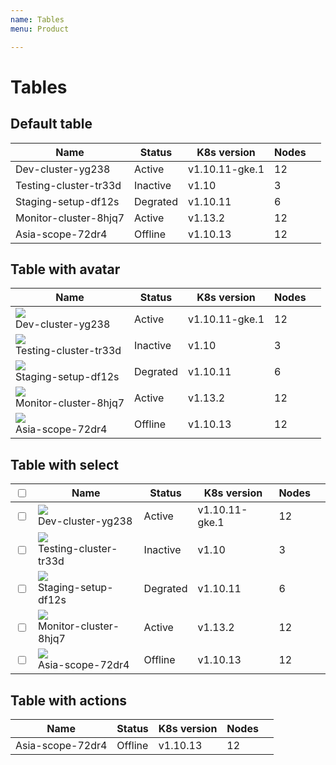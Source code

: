 ```yaml
---
name: Tables
menu: Product

---
```



# Tables

## Default table
<Playground>
  <table class="table table-hover">
    <thead>
      <tr>
        <th scope="col">Name</th>
        <th scope="col">Status</th>
        <th scope="col">K8s version</th>
        <th scope="col">Nodes</th>
        <th scope="col"></th>
      </tr>
    </thead>
    <tbody>
      <tr>
        <td>
          Dev-cluster-yg238
        </td>
        <td><span class="badge badge-gradient-success badge-pill">Active</span></td>
        <td>v1.10.11-gke.1</td>
        <td>12</td>
        <td></td>
      </tr>
      <tr>
        <td>
          Testing-cluster-tr33d
        </td>
        <td><span class="badge badge-gradient-danger badge-pill">Inactive</span></td>
        <td>v1.10</td>
        <td>3</td>
        <td></td>
      </tr>
      <tr>
        <td>
          Staging-setup-df12s
        </td>
        <td><span class="badge badge-gradient-warning badge-pill">Degrated</span></td>
        <td>v1.10.11</td>
        <td>6</td>
        <td></td>
      </tr>
      <tr>
        <td>
          Monitor-cluster-8hjq7
        </td>
        <td><span class="badge badge-gradient-success badge-pill">Active</span></td>
        <td>v1.13.2</td>
        <td>12</td>
        <td></td>
      </tr>
      <tr>
        <td>
          Asia-scope-72dr4
        </td>
        <td><span class="badge badge-gradient-danger badge-pill">Offline</span></td>
        <td>v1.10.13</td>
        <td>12</td>
        <td></td>
      </tr>
    </tbody>
  </table>
</Playground>

## Table with avatar
<Playground>
  <table class="table table-hover">
    <thead>
      <tr>
        <th scope="col">Name</th>
        <th scope="col">Status</th>
        <th scope="col">K8s version</th>
        <th scope="col">Nodes</th>
        <th scope="col"></th>
      </tr>
    </thead>
    <tbody>
      <tr>
        <td>
          <div class="table-avatar">
            <div><img class="table-avatar-image" src={gke} /></div>
            <span class="table-avatar-label">Dev-cluster-yg238</span>
          </div>
        </td>
        <td><span class="badge badge-gradient-success badge-pill">Active</span></td>
        <td>v1.10.11-gke.1</td>
        <td>12</td>
        <td></td>
      </tr>
      <tr>
        <td>
          <div class="table-avatar">
            <div><img class="table-avatar-image" src={azure} /></div>
            <span class="table-avatar-label">Testing-cluster-tr33d</span>
          </div>
        </td>
        <td><span class="badge badge-gradient-danger badge-pill">Inactive</span></td>
        <td>v1.10</td>
        <td>3</td>
        <td></td>
      </tr>
      <tr>
        <td>
          <div class="table-avatar">
            <div><img class="table-avatar-image" src={minikube} /></div>
            <span class="table-avatar-label">Staging-setup-df12s</span>
          </div>
        </td>
        <td><span class="badge badge-gradient-warning badge-pill">Degrated</span></td>
        <td>v1.10.11</td>
        <td>6</td>
        <td></td>
      </tr>
      <tr>
        <td>
          <div class="table-avatar">
            <div><img class="table-avatar-image" src={digitalocean} /></div>
            <span class="table-avatar-label">Monitor-cluster-8hjq7</span>
          </div>
        </td>
        <td><span class="badge badge-gradient-success badge-pill">Active</span></td>
        <td>v1.13.2</td>
        <td>12</td>
        <td></td>
      </tr>
      <tr>
        <td>
          <div class="table-avatar">
            <div><img class="table-avatar-image" src={openshift} /></div>
            <span class="table-avatar-label">Asia-scope-72dr4</span>
          </div>
        </td>
        <td><span class="badge badge-gradient-danger badge-pill">Offline</span></td>
        <td>v1.10.13</td>
        <td>12</td>
        <td></td>
      </tr>
    </tbody>
  </table>
</Playground>

## Table with select
<Playground>
  <table class="table table-hover">
  <colgroup>
  <col class="table-selection-col" />
  <col />
  <col />
  <col />
  </colgroup>
    <thead>
      <tr>
        <th scope="col">
        <div class="custom-control custom-checkbox">
            <input type="checkbox" class="custom-control-input" id="customCheck"/>
            <label class="custom-control-label" for="customCheck"></label>
          </div>
        </th>
        <th scope="col">Name</th>
        <th scope="col">Status</th>
        <th scope="col">K8s version</th>
        <th scope="col">Nodes</th>
        <th scope="col"></th>
      </tr>
    </thead>
    <tbody>
      <tr>
      <td>
        <div class="custom-control custom-checkbox">
          <input type="checkbox" class="custom-control-input" id="customCheck2"/>
          <label class="custom-control-label" for="customCheck2"></label>
        </div>
      </td>
        <td>
          <div class="table-avatar">
            <div><img class="table-avatar-image" src={gke} /></div>
            <span class="table-avatar-label">Dev-cluster-yg238</span>
          </div>
        </td>
        <td><span class="badge badge-gradient-success badge-pill">Active</span></td>
        <td>v1.10.11-gke.1</td>
        <td>12</td>
        <td></td>
      </tr>
      <tr>
      <td>
        <div class="custom-control custom-checkbox">
          <input type="checkbox" class="custom-control-input" id="customCheck3"/>
          <label class="custom-control-label" for="customCheck3"></label>
        </div>
      </td>
        <td>
          <div class="table-avatar">
            <div><img class="table-avatar-image" src={azure} /></div>
            <span class="table-avatar-label">Testing-cluster-tr33d</span>
          </div>
        </td>
        <td><span class="badge badge-gradient-danger badge-pill">Inactive</span></td>
        <td>v1.10</td>
        <td>3</td>
        <td></td>
      </tr>
      <tr>
      <td>
        <div class="custom-control custom-checkbox">
          <input type="checkbox" class="custom-control-input" id="customCheck4"/>
          <label class="custom-control-label" for="customCheck4"></label>
        </div>
      </td>
        <td>
          <div class="table-avatar">
            <div><img class="table-avatar-image" src={minikube} /></div>
            <span class="table-avatar-label">Staging-setup-df12s</span>
          </div>
        </td>
        <td><span class="badge badge-gradient-warning badge-pill">Degrated</span></td>
        <td>v1.10.11</td>
        <td>6</td>
        <td></td>
      </tr>
      <tr>
      <td>
        <div class="custom-control custom-checkbox">
          <input type="checkbox" class="custom-control-input" id="customCheck5"/>
          <label class="custom-control-label" for="customCheck5"></label>
        </div>
      </td>
        <td>
          <div class="table-avatar">
            <div><img class="table-avatar-image" src={digitalocean} /></div>
            <span class="table-avatar-label">Monitor-cluster-8hjq7</span>
          </div>
        </td>
        <td><span class="badge badge-gradient-success badge-pill">Active</span></td>
        <td>v1.13.2</td>
        <td>12</td>
        <td></td>
      </tr>
      <tr>
      <td>
        <div class="custom-control custom-checkbox">
          <input type="checkbox" class="custom-control-input" id="customCheck6"/>
          <label class="custom-control-label" for="customCheck6"></label>
        </div>
      </td>
        <td>
          <div class="table-avatar">
            <div><img class="table-avatar-image" src={openshift} /></div>
            <span class="table-avatar-label">Asia-scope-72dr4</span>
          </div>
        </td>
        <td><span class="badge badge-gradient-danger badge-pill">Offline</span></td>
        <td>v1.10.13</td>
        <td>12</td>
        <td></td>
      </tr>
    </tbody>
  </table>
</Playground>

## Table with actions
<Playground>
  <table class="table table-hover">
    <thead>
      <tr>
        <th scope="col">Name</th>
        <th scope="col">Status</th>
        <th scope="col">K8s version</th>
        <th scope="col">Nodes</th>
        <th scope="col"></th>
      </tr>
    </thead>
    <tbody>
      <tr>
        <td>
          Asia-scope-72dr4
        </td>
        <td><span class="badge badge-gradient-danger badge-pill">Offline</span></td>
        <td>v1.10.13</td>
        <td>12</td>
        <td>
          <div class="table-action">
            <div class="table-action_item">
              <div class="table-action_link">
                <i class="fa fa-pencil-square-o" aria-hidden="true"></i>
              </div>
            </div>
            <div class="table-action_item">
              <div class="table-action_link">
                <i class="fa fa-area-chart" aria-hidden="true"></i>
              </div>
            </div>
            <div class="table-action_item">
              <div class="table-action_link">
                <i class="fa fa-trash"></i>
              </div>
            </div>
          </div>
        </td>
      </tr>
    </tbody>
  </table>
</Playground>
